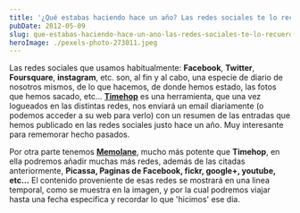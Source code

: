 ```yaml
---
title: '¿Qué estabas haciendo hace un año? Las redes sociales te lo recuerdan'
pubDate: 2012-05-09
slug: que-estabas-haciendo-hace-un-ano-las-redes-sociales-te-lo-recuerdan
heroImage: ./pexels-photo-273011.jpeg
---
```


Las redes sociales que usamos habitualmente: **Facebook**, **Twitter**, **Foursquare**, **instagram**, etc. son, al fin y al cabo, una especie de diario de nosotros mismos, de lo que hacemos, de donde hemos estado, las fotos que hemos sacado, etc... **[Timehop](http://timehop.com/)** es una herramienta, que una vez logueados en las distintas redes, nos enviará un email diariamente (o podemos acceder a su web para verlo) con un resumen de las entradas que hemos publicado en las redes sociales justo hace un año. Muy interesante para rememorar hecho pasados.

Por otra parte tenemos **[Memolane](http://memolane.com/)**, mucho más potente que **Timehop**, en ella podremos añadir muchas más redes, además de las citadas anteriormente, **Picassa, Paginas de Facebook, fickr, google+, youtube, etc...** El contenido proveniente de esas redes se mostrará en una linea temporal, como se muestra en la imagen, y por la cual podremos viajar hasta una fecha específica y recordar lo que 'hicimos' ese dia.

